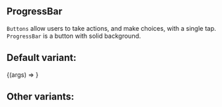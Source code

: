 
<Meta title="Core/ProgressBar" component={ProgressBar} />

## ProgressBar

`Buttons` allow users to take actions, and make choices, with a single tap.
`ProgressBar` is a button with solid background.

## Default variant:

<Canvas>
  <Story name="Default" args={{ value: 80, label: "Success", color: "red" }}>
    {(args) => <ProgressBar {...args} />}
  </Story>
</Canvas>

## Other variants:

<ArgsTable of={ProgressBar} />
